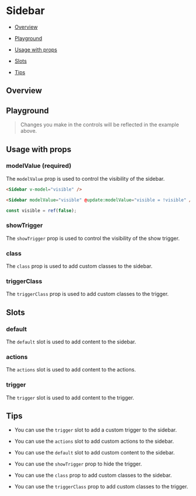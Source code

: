 

<Meta of={SidebarStories} />

# Sidebar

- [Overview](#overview)

- [Playground](#playground)

- [Usage with props](#usage)

- [Slots](#slots)

- [Tips](#tips)

## Overview <a id="overview" />

<Canvas>
  <Story of={SidebarStories.Collapsed} />
</Canvas>

## Playground <a id="playground" />

> Changes you make in the controls will be reflected in the example above.

<Controls of={SidebarStories.Collapsed} />


## Usage with props <a id="usage" />

### modelValue (required)

The `modelValue` prop is used to control the visibility of the sidebar.

```html
<Sidebar v-model="visible" />

<Sidebar modelValue="visible" @update:modelValue="visible = !visible" />
```

```js
const visible = ref(false);
```

### showTrigger

The `showTrigger` prop is used to control the visibility of the show trigger.

### class

The `class` prop is used to add custom classes to the sidebar.

### triggerClass

The `triggerClass` prop is used to add custom classes to the trigger.

## Slots <a id="slots" />

### default

The `default` slot is used to add content to the sidebar.

### actions

The `actions` slot is used to add content to the actions.

### trigger

The `trigger` slot is used to add content to the trigger.

## Tips <a id="tips" />

- You can use the `trigger` slot to add a custom trigger to the sidebar.

- You can use the `actions` slot to add custom actions to the sidebar.

- You can use the `default` slot to add custom content to the sidebar.

- You can use the `showTrigger` prop to hide the trigger.

- You can use the `class` prop to add custom classes to the sidebar.

- You can use the `triggerClass` prop to add custom classes to the trigger.